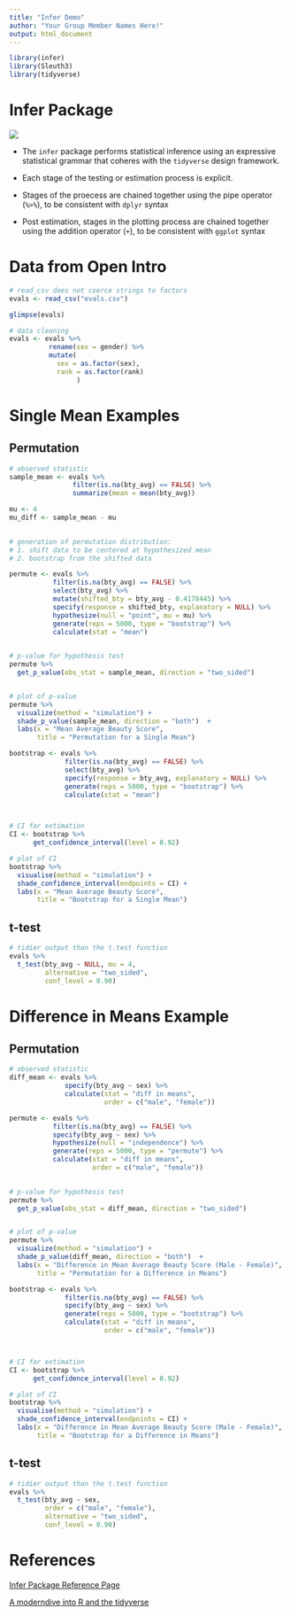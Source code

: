 ```yaml
---
title: "Infer Demo"
author: "Your Group Member Names Here!"
output: html_document
---
```


```r
library(infer)
library(Sleuth3)
library(tidyverse)
```

# Infer Package 

![](Infer.JPG)

- The `infer` package performs statistical inference using an expressive statistical grammar that coheres with the `tidyverse` design framework.

- Each stage of the testing or estimation process is explicit. 
- Stages of the proecess are chained together using the pipe operator (`%>%`), to be consistent with `dplyr` syntax
- Post estimation, stages in the plotting process are chained together using the addition operator (`+`), to be consistent with `ggplot` syntax

# Data from Open Intro 

```r
# read_csv does not coerce strings to factors
evals <- read_csv("evals.csv")
```

```r
glimpse(evals)

# data cleaning 
evals <- evals %>% 
          rename(sex = gender) %>%
          mutate(
            sex = as.factor(sex), 
            rank = as.factor(rank)
                 )

```


# Single Mean Examples

## Permutation


```r
# observed statistic
sample_mean <- evals %>% 
                filter(is.na(bty_avg) == FALSE) %>%
                summarize(mean = mean(bty_avg))

mu <- 4 
mu_diff <- sample_mean - mu

  
# generation of permutation distribution:
# 1. shift data to be centered at hypothesized mean
# 2. bootstrap from the shifted data 

permute <- evals %>% 
           filter(is.na(bty_avg) == FALSE) %>% 
           select(bty_avg) %>% 
           mutate(shifted_bty = bty_avg - 0.4178445) %>% 
           specify(response = shifted_bty, explanatory = NULL) %>% 
           hypothesize(null = "point", mu = mu) %>% 
           generate(reps = 5000, type = "bootstrap") %>% 
           calculate(stat = "mean")
  

# p-value for hypothesis test
permute %>% 
  get_p_value(obs_stat = sample_mean, direction = "two_sided")


# plot of p-value
permute %>% 
  visualize(method = "simulation") + 
  shade_p_value(sample_mean, direction = "both")  + 
  labs(x = "Mean Average Beauty Score", 
       title = "Permutation for a Single Mean")


```

```r

bootstrap <- evals %>% 
              filter(is.na(bty_avg) == FALSE) %>% 
              select(bty_avg) %>% 
              specify(response = bty_avg, explanatory = NULL) %>% 
              generate(reps = 5000, type = "bootstrap") %>% 
              calculate(stat = "mean")



# CI for extimation
CI <- bootstrap %>% 
      get_confidence_interval(level = 0.92)

# plot of CI
bootstrap %>% 
  visualise(method = "simulation") + 
  shade_confidence_interval(endpoints = CI) + 
  labs(x = "Mean Average Beauty Score", 
       title = "Bootstrap for a Single Mean")

```


## t-test  

```r
# tidier output than the t.test function
evals %>% 
  t_test(bty_avg ~ NULL, mu = 4, 
         alternative = "two_sided", 
         conf_level = 0.90)

```


# Difference in Means Example 

## Permutation


```r
# observed statistic
diff_mean <- evals %>% 
              specify(bty_avg ~ sex) %>%
              calculate(stat = "diff in means", 
                        order = c("male", "female"))

permute <- evals %>% 
           filter(is.na(bty_avg) == FALSE) %>%
           specify(bty_avg ~ sex) %>% 
           hypothesize(null = "independence") %>% 
           generate(reps = 5000, type = "permute") %>% 
           calculate(stat = "diff in means", 
                     order = c("male", "female"))
  

# p-value for hypothesis test
permute %>% 
  get_p_value(obs_stat = diff_mean, direction = "two_sided")


# plot of p-value
permute %>% 
  visualize(method = "simulation") + 
  shade_p_value(diff_mean, direction = "both")  + 
  labs(x = "Difference in Mean Average Beauty Score (Male - Female)", 
       title = "Permutation for a Difference in Means")


```

```r

bootstrap <- evals %>% 
              filter(is.na(bty_avg) == FALSE) %>% 
              specify(bty_avg ~ sex) %>% 
              generate(reps = 5000, type = "bootstrap") %>% 
              calculate(stat = "diff in means", 
                        order = c("male", "female"))



# CI for extimation
CI <- bootstrap %>% 
      get_confidence_interval(level = 0.92)

# plot of CI
bootstrap %>% 
  visualise(method = "simulation") + 
  shade_confidence_interval(endpoints = CI) + 
  labs(x = "Difference in Mean Average Beauty Score (Male - Female)", 
       title = "Bootstrap for a Difference in Means")

```


## t-test  

```r
# tidier output than the t.test function
evals %>% 
  t_test(bty_avg ~ sex, 
         order = c("male", "female"), 
         alternative = "two_sided", 
         conf_level = 0.90)

```


# References 

[Infer Package Reference Page](https://infer.netlify.com/index.html)

[A moderndive into R and the tidyverse](https://moderndive.com/B-appendixB.html#two-means-independent-samples)

